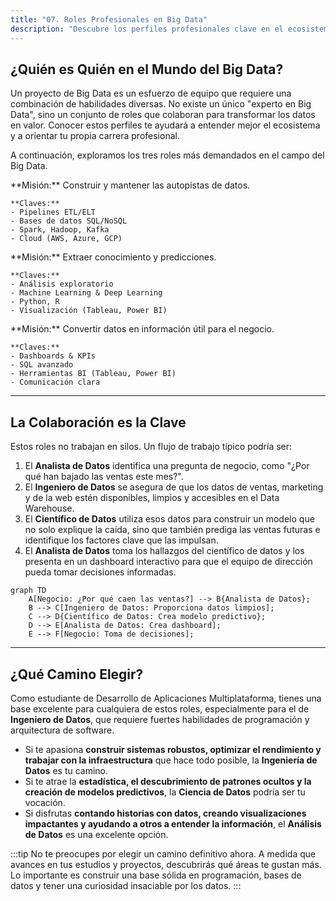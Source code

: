```yaml
---
title: "07. Roles Profesionales en Big Data"
description: "Descubre los perfiles profesionales clave en el ecosistema Big Data, sus responsabilidades y las habilidades necesarias para triunfar en cada uno de ellos."
---
```



## ¿Quién es Quién en el Mundo del Big Data?

Un proyecto de Big Data es un esfuerzo de equipo que requiere una combinación de habilidades diversas. No existe un único "experto en Big Data", sino un conjunto de roles que colaboran para transformar los datos en valor. Conocer estos perfiles te ayudará a entender mejor el ecosistema y a orientar tu propia carrera profesional.

A continuación, exploramos los tres roles más demandados en el campo del Big Data.

  <Card title="Ingeniero de Datos (Data Engineer)">
    **Misión:** Construir y mantener las autopistas de datos.  

    **Claves:**  
    - Pipelines ETL/ELT  
    - Bases de datos SQL/NoSQL  
    - Spark, Hadoop, Kafka  
    - Cloud (AWS, Azure, GCP)
  </Card>

  <Card title="Científico de Datos (Data Scientist)">
    **Misión:** Extraer conocimiento y predicciones.  

    **Claves:**  
    - Análisis exploratorio  
    - Machine Learning & Deep Learning  
    - Python, R  
    - Visualización (Tableau, Power BI)
  </Card>

  <Card title="Analista de Datos (Data Analyst)">
    **Misión:** Convertir datos en información útil para el negocio.  

    **Claves:**  
    - Dashboards & KPIs  
    - SQL avanzado  
    - Herramientas BI (Tableau, Power BI)  
    - Comunicación clara
  </Card>

---

## La Colaboración es la Clave

Estos roles no trabajan en silos. Un flujo de trabajo típico podría ser:

1.  El **Analista de Datos** identifica una pregunta de negocio, como "¿Por qué han bajado las ventas este mes?".
2.  El **Ingeniero de Datos** se asegura de que los datos de ventas, marketing y de la web estén disponibles, limpios y accesibles en el Data Warehouse.
3.  El **Científico de Datos** utiliza esos datos para construir un modelo que no solo explique la caída, sino que también prediga las ventas futuras e identifique los factores clave que las impulsan.
4.  El **Analista de Datos** toma los hallazgos del científico de datos y los presenta en un dashboard interactivo para que el equipo de dirección pueda tomar decisiones informadas.

<div style={{ maxWidth: "300px", margin: "0 auto" }}>

```mermaid
graph TD
    A[Negocio: ¿Por qué caen las ventas?] --> B{Analista de Datos};
    B --> C[Ingeniero de Datos: Proporciona datos limpios];
    C --> D{Científico de Datos: Crea modelo predictivo};
    D --> E[Analista de Datos: Crea dashboard];
    E --> F[Negocio: Toma de decisiones];
```
</div>

---

## ¿Qué Camino Elegir?

Como estudiante de Desarrollo de Aplicaciones Multiplataforma, tienes una base excelente para cualquiera de estos roles, especialmente para el de **Ingeniero de Datos**, que requiere fuertes habilidades de programación y arquitectura de software.

-   Si te apasiona **construir sistemas robustos, optimizar el rendimiento y trabajar con la infraestructura** que hace todo posible, la **Ingeniería de Datos** es tu camino.
-   Si te atrae la **estadística, el descubrimiento de patrones ocultos y la creación de modelos predictivos**, la **Ciencia de Datos** podría ser tu vocación.
-   Si disfrutas **contando historias con datos, creando visualizaciones impactantes y ayudando a otros a entender la información**, el **Análisis de Datos** es una excelente opción.

:::tip
No te preocupes por elegir un camino definitivo ahora. A medida que avances en tus estudios y proyectos, descubrirás qué áreas te gustan más. Lo importante es construir una base sólida en programación, bases de datos y tener una curiosidad insaciable por los datos.
:::